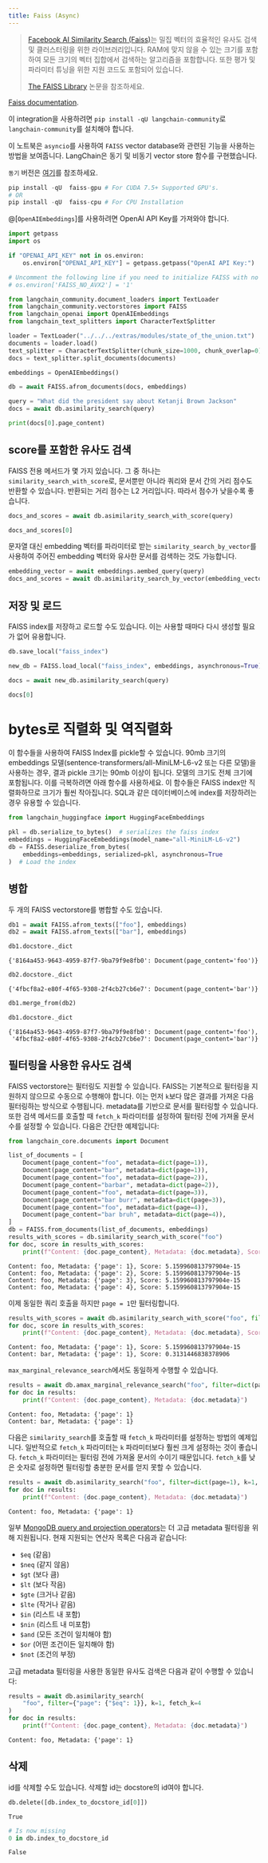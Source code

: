 ```yaml
---
title: Faiss (Async)
---
```


>[Facebook AI Similarity Search (Faiss)](https://engineering.fb.com/2017/03/29/data-infrastructure/faiss-a-library-for-efficient-similarity-search/)는 밀집 벡터의 효율적인 유사도 검색 및 클러스터링을 위한 라이브러리입니다. RAM에 맞지 않을 수 있는 크기를 포함하여 모든 크기의 벡터 집합에서 검색하는 알고리즘을 포함합니다. 또한 평가 및 파라미터 튜닝을 위한 지원 코드도 포함되어 있습니다.
>
>[The FAISS Library](https://arxiv.org/pdf/2401.08281) 논문을 참조하세요.

[Faiss documentation](https://faiss.ai/).

이 integration을 사용하려면 `pip install -qU langchain-community`로 `langchain-community`를 설치해야 합니다.

이 노트북은 `asyncio`를 사용하여 `FAISS` vector database와 관련된 기능을 사용하는 방법을 보여줍니다.
LangChain은 동기 및 비동기 vector store 함수를 구현했습니다.

`동기` 버전은 [여기](/oss/integrations/vectorstores/faiss)를 참조하세요.

```python
pip install -qU  faiss-gpu # For CUDA 7.5+ Supported GPU's.
# OR
pip install -qU  faiss-cpu # For CPU Installation
```

@[`OpenAIEmbeddings`]를 사용하려면 OpenAI API Key를 가져와야 합니다.

```python
import getpass
import os

if "OPENAI_API_KEY" not in os.environ:
    os.environ["OPENAI_API_KEY"] = getpass.getpass("OpenAI API Key:")

# Uncomment the following line if you need to initialize FAISS with no AVX2 optimization
# os.environ['FAISS_NO_AVX2'] = '1'

from langchain_community.document_loaders import TextLoader
from langchain_community.vectorstores import FAISS
from langchain_openai import OpenAIEmbeddings
from langchain_text_splitters import CharacterTextSplitter

loader = TextLoader("../../../extras/modules/state_of_the_union.txt")
documents = loader.load()
text_splitter = CharacterTextSplitter(chunk_size=1000, chunk_overlap=0)
docs = text_splitter.split_documents(documents)

embeddings = OpenAIEmbeddings()

db = await FAISS.afrom_documents(docs, embeddings)

query = "What did the president say about Ketanji Brown Jackson"
docs = await db.asimilarity_search(query)

print(docs[0].page_content)
```

## score를 포함한 유사도 검색

FAISS 전용 메서드가 몇 가지 있습니다. 그 중 하나는 `similarity_search_with_score`로, 문서뿐만 아니라 쿼리와 문서 간의 거리 점수도 반환할 수 있습니다. 반환되는 거리 점수는 L2 거리입니다. 따라서 점수가 낮을수록 좋습니다.

```python
docs_and_scores = await db.asimilarity_search_with_score(query)

docs_and_scores[0]
```

문자열 대신 embedding 벡터를 파라미터로 받는 `similarity_search_by_vector`를 사용하여 주어진 embedding 벡터와 유사한 문서를 검색하는 것도 가능합니다.

```python
embedding_vector = await embeddings.aembed_query(query)
docs_and_scores = await db.asimilarity_search_by_vector(embedding_vector)
```

## 저장 및 로드

FAISS index를 저장하고 로드할 수도 있습니다. 이는 사용할 때마다 다시 생성할 필요가 없어 유용합니다.

```python
db.save_local("faiss_index")

new_db = FAISS.load_local("faiss_index", embeddings, asynchronous=True)

docs = await new_db.asimilarity_search(query)

docs[0]
```

# bytes로 직렬화 및 역직렬화

이 함수들을 사용하여 FAISS Index를 pickle할 수 있습니다. 90mb 크기의 embeddings 모델(sentence-transformers/all-MiniLM-L6-v2 또는 다른 모델)을 사용하는 경우, 결과 pickle 크기는 90mb 이상이 됩니다. 모델의 크기도 전체 크기에 포함됩니다. 이를 극복하려면 아래 함수를 사용하세요. 이 함수들은 FAISS index만 직렬화하므로 크기가 훨씬 작아집니다. SQL과 같은 데이터베이스에 index를 저장하려는 경우 유용할 수 있습니다.

```python
from langchain_huggingface import HuggingFaceEmbeddings

pkl = db.serialize_to_bytes()  # serializes the faiss index
embeddings = HuggingFaceEmbeddings(model_name="all-MiniLM-L6-v2")
db = FAISS.deserialize_from_bytes(
    embeddings=embeddings, serialized=pkl, asynchronous=True
)  # Load the index
```

## 병합

두 개의 FAISS vectorstore를 병합할 수도 있습니다.

```python
db1 = await FAISS.afrom_texts(["foo"], embeddings)
db2 = await FAISS.afrom_texts(["bar"], embeddings)
```

```python
db1.docstore._dict
```

```output
{'8164a453-9643-4959-87f7-9ba79f9e8fb0': Document(page_content='foo')}
```

```python
db2.docstore._dict
```

```output
{'4fbcf8a2-e80f-4f65-9308-2f4cb27cb6e7': Document(page_content='bar')}
```

```python
db1.merge_from(db2)
```

```python
db1.docstore._dict
```

```output
{'8164a453-9643-4959-87f7-9ba79f9e8fb0': Document(page_content='foo'),
 '4fbcf8a2-e80f-4f65-9308-2f4cb27cb6e7': Document(page_content='bar')}
```

## 필터링을 사용한 유사도 검색

FAISS vectorstore는 필터링도 지원할 수 있습니다. FAISS는 기본적으로 필터링을 지원하지 않으므로 수동으로 수행해야 합니다. 이는 먼저 `k`보다 많은 결과를 가져온 다음 필터링하는 방식으로 수행됩니다. metadata를 기반으로 문서를 필터링할 수 있습니다. 또한 검색 메서드를 호출할 때 `fetch_k` 파라미터를 설정하여 필터링 전에 가져올 문서 수를 설정할 수 있습니다. 다음은 간단한 예제입니다:

```python
from langchain_core.documents import Document

list_of_documents = [
    Document(page_content="foo", metadata=dict(page=1)),
    Document(page_content="bar", metadata=dict(page=1)),
    Document(page_content="foo", metadata=dict(page=2)),
    Document(page_content="barbar", metadata=dict(page=2)),
    Document(page_content="foo", metadata=dict(page=3)),
    Document(page_content="bar burr", metadata=dict(page=3)),
    Document(page_content="foo", metadata=dict(page=4)),
    Document(page_content="bar bruh", metadata=dict(page=4)),
]
db = FAISS.from_documents(list_of_documents, embeddings)
results_with_scores = db.similarity_search_with_score("foo")
for doc, score in results_with_scores:
    print(f"Content: {doc.page_content}, Metadata: {doc.metadata}, Score: {score}")
```

```output
Content: foo, Metadata: {'page': 1}, Score: 5.159960813797904e-15
Content: foo, Metadata: {'page': 2}, Score: 5.159960813797904e-15
Content: foo, Metadata: {'page': 3}, Score: 5.159960813797904e-15
Content: foo, Metadata: {'page': 4}, Score: 5.159960813797904e-15
```

이제 동일한 쿼리 호출을 하지만 `page = 1`만 필터링합니다.

```python
results_with_scores = await db.asimilarity_search_with_score("foo", filter=dict(page=1))
for doc, score in results_with_scores:
    print(f"Content: {doc.page_content}, Metadata: {doc.metadata}, Score: {score}")
```

```output
Content: foo, Metadata: {'page': 1}, Score: 5.159960813797904e-15
Content: bar, Metadata: {'page': 1}, Score: 0.3131446838378906
```

`max_marginal_relevance_search`에서도 동일하게 수행할 수 있습니다.

```python
results = await db.amax_marginal_relevance_search("foo", filter=dict(page=1))
for doc in results:
    print(f"Content: {doc.page_content}, Metadata: {doc.metadata}")
```

```output
Content: foo, Metadata: {'page': 1}
Content: bar, Metadata: {'page': 1}
```

다음은 `similarity_search`를 호출할 때 `fetch_k` 파라미터를 설정하는 방법의 예제입니다. 일반적으로 `fetch_k` 파라미터는 `k` 파라미터보다 훨씬 크게 설정하는 것이 좋습니다. `fetch_k` 파라미터는 필터링 전에 가져올 문서의 수이기 때문입니다. `fetch_k`를 낮은 숫자로 설정하면 필터링할 충분한 문서를 얻지 못할 수 있습니다.

```python
results = await db.asimilarity_search("foo", filter=dict(page=1), k=1, fetch_k=4)
for doc in results:
    print(f"Content: {doc.page_content}, Metadata: {doc.metadata}")
```

```output
Content: foo, Metadata: {'page': 1}
```

일부 [MongoDB query and projection operators](https://www.mongodb.com/docs/manual/reference/operator/query/)는 더 고급 metadata 필터링을 위해 지원됩니다. 현재 지원되는 연산자 목록은 다음과 같습니다:

- `$eq` (같음)
- `$neq` (같지 않음)
- `$gt` (보다 큼)
- `$lt` (보다 작음)
- `$gte` (크거나 같음)
- `$lte` (작거나 같음)
- `$in` (리스트 내 포함)
- `$nin` (리스트 내 미포함)
- `$and` (모든 조건이 일치해야 함)
- `$or` (어떤 조건이든 일치해야 함)
- `$not` (조건의 부정)

고급 metadata 필터링을 사용한 동일한 유사도 검색은 다음과 같이 수행할 수 있습니다:

```python
results = await db.asimilarity_search(
    "foo", filter={"page": {"$eq": 1}}, k=1, fetch_k=4
)
for doc in results:
    print(f"Content: {doc.page_content}, Metadata: {doc.metadata}")
```

```output
Content: foo, Metadata: {'page': 1}
```

## 삭제

id를 삭제할 수도 있습니다. 삭제할 id는 docstore의 id여야 합니다.

```python
db.delete([db.index_to_docstore_id[0]])
```

```output
True
```

```python
# Is now missing
0 in db.index_to_docstore_id
```

```output
False
```

```python

```
